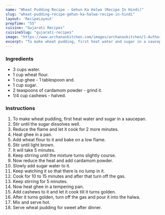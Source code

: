 ---
name: "Wheat Pudding Recipe - Gehun Ka Halwa (Recipe In Hindi)"
slug: "wheat-pudding-recipe-gehun-ka-halwa-recipe-in-hindi"
layout: 'RecipeLayout'
prepTime: "55"
cuisine: "Gujarati Recipes﻿"
cuisineSlug: "gujarati-recipes"
image: "https://www.archanaskitchen.com/images/archanaskitchen/1-Author/Archana_Doshi/Atta_Ka_Halwa_Gehun_Ka_Sheera_Recipe_Wheat_Flour_Halwa_Pudding-4.jpg"
excerpt: "To make wheat pudding, first heat water and sugar in a saucepan"
---

### Ingredients

-  3 cups water.
- 1 cup wheat flour.
-  1 cup ghee - 1 tablespoon and.
-  1 cup sugar.
-  2 teaspoons of cardamom powder - grind it.
-  1/4 cup cashews - halved.

### Instructions

1. To make wheat pudding, first heat water and sugar in a saucepan.
1. Stir until the sugar dissolves well.
1. Reduce the flame and let it cook for 2 more minutes.
1. Heat ghee in a pan.
1. Add wheat flour to it and bake on a low flame.
1. Stir until light brown.
1. It will take 5 minutes.
1. Keep stirring until the mixture turns slightly course.
1. Now reduce the heat and add cardamom powder.
1. Slowly add sugar water to it.
1. Keep watching it so that there is no lump in it.
1. Cook for 10 to 15 minutes and after that turn off the gas.
1. Keep stirring for 5 minutes.
1. Now heat ghee in a tempering pan.
1. Add cashews to it and let it cook till it turns golden.
1. After it turns golden, turn off the gas and pour it into the halwa.
1. Mix and serve hot.
1. Serve wheat pudding for sweet after dinner.
